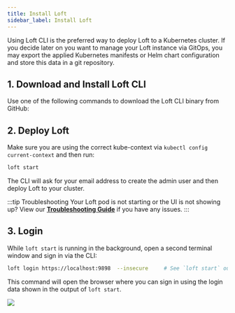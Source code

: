 ```yaml
---
title: Install Loft
sidebar_label: Install Loft
---
```



Using Loft CLI is the preferred way to deploy Loft to a Kubernetes cluster. If you decide later
on you want to manage your Loft instance via GitOps, you may export the applied Kubernetes
manifests or Helm chart configuration and store this data in a git repository.


## 1. Download and Install Loft CLI

Use one of the following commands to download the Loft CLI binary from GitHub:

<InstallCLIPartial/>


## 2. Deploy Loft

Make sure you are using the correct kube-context via `kubectl config current-context` and then run:

```bash
loft start
```

The CLI will ask for your email address to create the admin user and then deploy Loft to your
cluster.

:::tip Troubleshooting
Your Loft pod is not starting or the UI is not showing up? View our
**[Troubleshooting Guide](../getting-started/troubleshooting)** if you have any
issues.
:::


## 3. Login
While `loft start` is running in the background, open a second terminal window and sign in via
the CLI:

```bash
loft login https://localhost:9898  --insecure     # See `loft start` output for login credentials
```

This command will open the browser where you can sign in using the login data shown in the
output of `loft start`.

<PartialHintWarningAcceptInsecureCert/>

<Image src={ImageLoginPage} />
